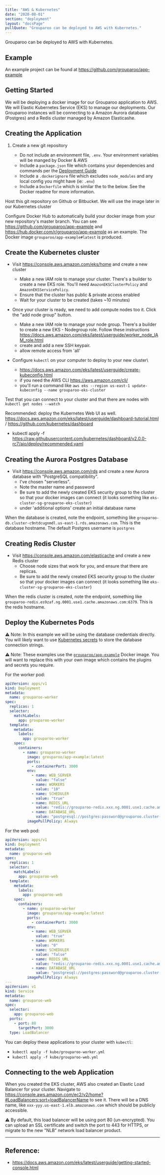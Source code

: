 ```yaml
---
title: "AWS & Kubernetes"
date: "2020-08-01"
section: "deployment"
layout: "docsPage"
pullQuote: "Grouparoo can be deployed to AWS with Kubernetes."
---
```


Grouparoo can be deployed to AWS with Kubernetes.

## Example

An example project can be found at https://github.com/grouparoo/app-example

## Getting Started

We will be deploying a docker image for our Grouparoo application to AWS. We will Elastic Kubernetes Service (EKS) to manage our deployments. Our Grouparoo instances will be connecting to a Amazon Aurora database (Postgres) and a Redis cluster managed by Amazon Elasticashe.

## Creating the Application

1. Create a new git repository

   - Do not include an environment file, `.env`. Your environment variables will be manged by Docker & AWS
   - Include a `package.json` file which contains your dependencies and commands per the [Deployment Guide](/docs/deployment)
   - Include a `.dockerignore` file which excludes `node_modules` and any local config you might have (ie: `.env`)
   - Include a `Dockerfile` which is similar the to the below. See the Docker readme for more information.

Host this git repository on Github or Bitbucket. We will use the image later in our Kubernetes cluster

Configure Docker Hub to automatically build your docker image from your new repository's master branch. You can see https://github.com/grouparoo/app-example and https://hub.docker.com/r/grouparoo/app-example as an example. The Docker image `grouparoo/app-example#latest` is produced.

## Create the Kubernetes cluster

- Visit https://console.aws.amazon.com/eks/home and create a new cluster

  - Make a new IAM role to manage your cluster. There's a builder to create a new EKS role. You'll need `AmazonEKSClusterPolicy` and `AmazonEKSServicePolicy`.
  - Ensure that the cluster has public & private access enabled
  - Wait for your cluster to be created (takes ~10 minutes)

- Once your cluster is ready, we need to add compute nodes too it. Click the "add node group" button.

  - Make a new IAM role to manage your node group. There's a builder to create a new EKS - Nodegroup role. Follow these instructions https://docs.aws.amazon.com/eks/latest/userguide/worker_node_IAM_role.html
  - create and add a new SSH keypair.
  - allow remote access from 'all'

- Configure `kubectl` on your computer to deploy to your new cluster\

  - https://docs.aws.amazon.com/eks/latest/userguide/create-kubeconfig.html
  - if you need the AWS CLI https://aws.amazon.com/cli/
  - you'll run a command like `aws eks --region us-east-1 update-kubeconfig --name grouparoo-eks-cluster`

Test that you can connect to your cluster and that there are nodes with `kubectl get nodes --watch`

Recommended: deploy the Kubernetes Web UI as well. https://docs.aws.amazon.com/eks/latest/userguide/dashboard-tutorial.html / https://github.com/kubernetes/dashboard

- kubectl apply -f https://raw.githubusercontent.com/kubernetes/dashboard/v2.0.0-rc7/aio/deploy/recommended.yaml

## Creating the Aurora Postgres Database

- Visit https://console.aws.amazon.com/rds and create a new Aurora database with "PostgreSQL compatibility".
  - I've chosen "serverless".
  - Note the master name and password
  - Be sure to add the newly created EKS security group to the cluster so that your docker images can connect (it looks something like `eks-cluster-sg-grouparoo-eks-cluster`)
  - under 'additional options' create an initial database name

When the database is created, note the endpoint, something like `grouparoo-db.cluster-c9ntdcugnmdl.us-east-1.rds.amazonaws.com`. This is the database hostname.
The default Postgres username is `postgres`

## Creating Redis Cluster

- Visit https://console.aws.amazon.com/elasticache and create a new Redis cluster
  - Choose node sizes that work for you, and ensure that there are replicas.
  - Be sure to add the newly created EKS security group to the cluster so that your docker images can connect (it looks something like `eks-cluster-sg-grouparoo-eks-cluster`)

When the redis cluster is created, note the endpoint, something like `grouparoo-redis.es9zaf.ng.0001.use1.cache.amazonaws.com:6379`. This is the redis hostname.

## Deploy the Kubernetes Pods

⚠️ Note: In this example we will be using the database credentials directly. You will likely want to use [Kubernetes secrets](https://kubernetes.io/docs/concepts/configuration/secret/) to store the database connection strings.

⚠️ Note: These examples use the [`grouparoo/app-example`](https://github.com/grouparoo/app-example) Docker image. You will want to replace this with your own image which contains the plugins and secrets you require.

For the worker pod:

```yml
apiVersion: apps/v1
kind: Deployment
metadata:
  name: grouparoo-worker
spec:
  replicas: 1
  selector:
    matchLabels:
      app: grouparoo-worker
  template:
    metadata:
      labels:
        app: grouparoo-worker
    spec:
      containers:
        - name: grouparoo-worker
          image: grouparoo/app-example:latest
          ports:
            - containerPort: 3000
          env:
            - name: WEB_SERVER
              value: "false"
            - name: WORKERS
              value: "10"
            - name: SCHEDULER
              value: "true"
            - name: REDIS_URL
              value: "redis://grouparoo-redis.xxx.ng.0001.use1.cache.amazonaws.com:6379/0"
            - name: DATABASE_URL
              value: "postgresql://postgres:password@grouparoo.cluster-xxx.us-east-1.rds.amazonaws.com:5432/grouparoo"
          imagePullPolicy: Always
```

For the web pod:

```yml
apiVersion: apps/v1
kind: Deployment
metadata:
  name: grouparoo-web
spec:
  replicas: 1
  selector:
    matchLabels:
      app: grouparoo-web
  template:
    metadata:
      labels:
        app: grouparoo-web
    spec:
      containers:
        - name: grouparoo-worker
          image: grouparoo/app-example:latest
          ports:
            - containerPort: 3000
          env:
            - name: WEB_SERVER
              value: "true"
            - name: WORKERS
              value: "0"
            - name: SCHEDULER
              value: "false"
            - name: REDIS_URL
              value: "redis://grouparoo-redis.xxx.ng.0001.use1.cache.amazonaws.com:6379/0"
            - name: DATABASE_URL
              value: "postgresql://postgres:password@grouparoo.cluster-xxx.us-east-1.rds.amazonaws.com:5432/grouparoo"
          imagePullPolicy: Always
---
apiVersion: v1
kind: Service
metadata:
  name: grouparoo-web
spec:
  selector:
    app: grouparoo-web
  ports:
    - port: 80
      targetPort: 3000
  type: LoadBalancer
```

You can deploy these applications to your cluster with `kubectl`:

- `kubectl apply -f kube/grouparoo-worker.yml`
- `kubectl apply -f kube/grouparoo-web.yml`

## Connecting to the web Application

When you created the EKS cluster, AWS also created an Elastic Load Balancer for your cluster. Navigate to https://console.aws.amazon.com/ec2/v2/home?#LoadBalancers:sort=loadBalancerName to see it. There will be a DNS name, like `xxx-yyy.us-east-1.elb.amazonaws.com` which should be publicly accessible.

⚠️ By default, this load balancer will be using port 80 (un-encrypted). You can upload an SSL certificate and switch the port to 443 for HTTPS, or migrate to the new "NLB" network load balancer product.

---

## Reference:

- https://docs.aws.amazon.com/eks/latest/userguide/getting-started-console.html
